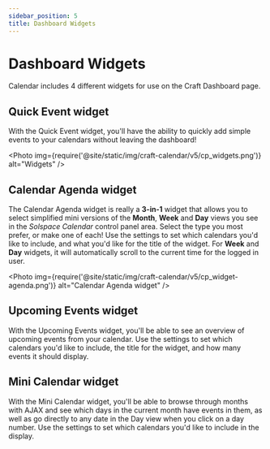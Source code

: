 ```yaml
---
sidebar_position: 5
title: Dashboard Widgets
---
```



# Dashboard Widgets <Badge type="pro" text="Pro" />

Calendar includes 4 different widgets for use on the Craft Dashboard page.

## Quick Event widget <Badge type="pro" text="Pro" />

With the Quick Event widget, you'll have the ability to quickly add simple events to your calendars without leaving the dashboard!

<Photo
  img={require('@site/static/img/craft-calendar/v5/cp_widgets.png')}
  alt="Widgets"
/>

## Calendar Agenda widget <Badge type="pro" text="Pro" />

The Calendar Agenda widget is really a **3-in-1** widget that allows you to select simplified mini versions of the **Month**, **Week** and **Day** views you see in the _Solspace Calendar_ control panel area. Select the type you most prefer, or make one of each! Use the settings to set which calendars you'd like to include, and what you'd like for the title of the widget. For **Week** and **Day** widgets, it will automatically scroll to the current time for the logged in user.

<Photo
  img={require('@site/static/img/craft-calendar/v5/cp_widget-agenda.png')}
  alt="Calendar Agenda widget"
/>

## Upcoming Events widget <Badge type="pro" text="Pro" />

With the Upcoming Events widget, you'll be able to see an overview of upcoming events from your calendar. Use the settings to set which calendars you'd like to include, the title for the widget, and how many events it should display.

## Mini Calendar widget <Badge type="pro" text="Pro" />

With the Mini Calendar widget, you'll be able to browse through months with AJAX and see which days in the current month have events in them, as well as go directly to any date in the Day view when you click on a day number. Use the settings to set which calendars you'd like to include in the display.
